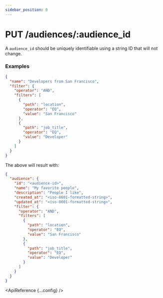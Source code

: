 ```yaml
---
sidebar_position: 0
---
```



# PUT /audiences/:audience_id

A `audience_id` should be uniquely identifiable using a string ID that will not change.

### Examples

```json title=JSON
{
  "name": "Developers from San Francisco",
  "filter": {
    "operator": "AND",
    "filters": [
      {
        "path": "location",
        "operator": "EQ",
        "value": "San Francisco"
      },
      {
        "path": "job_title",
        "operator": "EQ",
        "value": "Developer"
      }
    ]
  }
}
```

The above will result with:

```json title=200
{
  "audience": {
    "id": "<audience-id>",
    "name": "My favorite people",
    "description": "People I like",
    "created_at": "<iso-8601-formatted-string>",
    "updated_at": "<iso-8601-formatted-string>",
    "filter": {
      "operator": "AND",
      "filters": [
        {
          "path": "location",
          "operator": "EQ",
          "value": "San Francisco"
        },
        {
          "path": "job_title",
          "operator": "EQ",
          "value": "Developer"
        }
      ]
    }
  }
}
```

<ApiReference {...config} />
